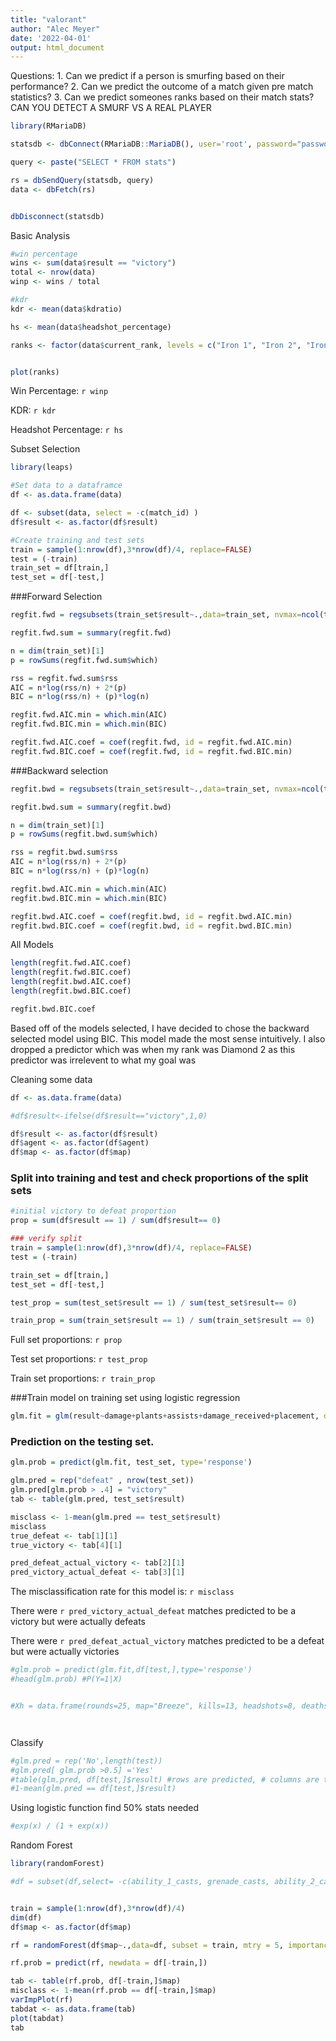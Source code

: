 ```yaml
---
title: "valorant"
author: "Alec Meyer"
date: '2022-04-01'
output: html_document
---
```

Questions:
1. Can we predict if a person is smurfing based on their performance?
2. Can we predict the outcome of a match given pre match statistics?
3. Can we predict someones ranks based on their match stats?
CAN YOU DETECT A SMURF VS A REAL PLAYER
```r
library(RMariaDB)

statsdb <- dbConnect(RMariaDB::MariaDB(), user='root', password="password", dbname='valorant_tracker', host='localhost')

query <- paste("SELECT * FROM stats")

rs = dbSendQuery(statsdb, query)
data <- dbFetch(rs)


dbDisconnect(statsdb)
```

Basic Analysis
```r
#win percentage
wins <- sum(data$result == "victory")
total <- nrow(data)
winp <- wins / total

#kdr
kdr <- mean(data$kdratio)

hs <- mean(data$headshot_percentage)

ranks <- factor(data$current_rank, levels = c("Iron 1", "Iron 2", "Iron ,3", "Bronze 1","Bronze 2", "Bronze 3", "Silver 1", "Silver 2", "Silver 3", "Gold 1", "Gold 2", "Gold 3", "Platinum 1", "Platinum 2", "Platinum 3", "Diamond 1", "Diamond 2", "Diamond 3", "Immortal 1", "Immortal 2", "Immortal 3"))


plot(ranks)
```
Win Percentage: `r winp`

KDR: `r kdr`

Headshot Percentage: `r hs`


Subset Selection
```r
library(leaps)

#Set data to a dataframce
df <- as.data.frame(data)

df <- subset(data, select = -c(match_id) )
df$result <- as.factor(df$result)

#Create training and test sets
train = sample(1:nrow(df),3*nrow(df)/4, replace=FALSE)
test = (-train)
train_set = df[train,]
test_set = df[-test,]

```

###Forward Selection
```r
regfit.fwd = regsubsets(train_set$result~.,data=train_set, nvmax=ncol(train_set), method="forward")

regfit.fwd.sum = summary(regfit.fwd)

n = dim(train_set)[1]
p = rowSums(regfit.fwd.sum$which)

rss = regfit.fwd.sum$rss
AIC = n*log(rss/n) + 2*(p)
BIC = n*log(rss/n) + (p)*log(n)

regfit.fwd.AIC.min = which.min(AIC)
regfit.fwd.BIC.min = which.min(BIC)

regfit.fwd.AIC.coef = coef(regfit.fwd, id = regfit.fwd.AIC.min)
regfit.fwd.BIC.coef = coef(regfit.fwd, id = regfit.fwd.BIC.min)
```


###Backward selection
```r
regfit.bwd = regsubsets(train_set$result~.,data=train_set, nvmax=ncol(train_set), method="backward")

regfit.bwd.sum = summary(regfit.bwd)

n = dim(train_set)[1]
p = rowSums(regfit.bwd.sum$which)

rss = regfit.bwd.sum$rss
AIC = n*log(rss/n) + 2*(p)
BIC = n*log(rss/n) + (p)*log(n)

regfit.bwd.AIC.min = which.min(AIC)
regfit.bwd.BIC.min = which.min(BIC)

regfit.bwd.AIC.coef = coef(regfit.bwd, id = regfit.bwd.AIC.min)
regfit.bwd.BIC.coef = coef(regfit.bwd, id = regfit.bwd.BIC.min)
```

All Models
```r
length(regfit.fwd.AIC.coef)
length(regfit.fwd.BIC.coef)
length(regfit.bwd.AIC.coef)
length(regfit.bwd.BIC.coef)
```

```r
regfit.bwd.BIC.coef
```

Based off of the models selected, I have decided to chose the backward selected model using BIC. This model made the most sense intuitively. I also dropped a predictor which was when my rank was Diamond 2 as this predictor was irrelevent to what my goal was



Cleaning some data
```r
df <- as.data.frame(data)

#df$result<-ifelse(df$result=="victory",1,0)

df$result <- as.factor(df$result)
df$agent <- as.factor(df$agent)
df$map <- as.factor(df$map)

```



### Split into training and test and check proportions of the split sets
```r

#initial victory to defeat proportion
prop = sum(df$result == 1) / sum(df$result== 0)

### verify split
train = sample(1:nrow(df),3*nrow(df)/4, replace=FALSE)
test = (-train)

train_set = df[train,]
test_set = df[-test,]

test_prop = sum(test_set$result == 1) / sum(test_set$result== 0)

train_prop = sum(train_set$result == 1) / sum(train_set$result == 0)
```
Full set proportions: `r prop`

Test set proportions: `r test_prop`

Train set proportions: `r train_prop`


###Train model on training set using logistic regression 
```r
glm.fit = glm(result~damage+plants+assists+damage_received+placement, data=train_set,family='binomial')
```


### Prediction on the testing set. 
```r
glm.prob = predict(glm.fit, test_set, type='response')

glm.pred = rep("defeat" , nrow(test_set))
glm.pred[glm.prob > .4] = "victory"
tab <- table(glm.pred, test_set$result)

misclass <- 1-mean(glm.pred == test_set$result)
misclass
true_defeat <- tab[1][1]
true_victory <- tab[4][1]

pred_defeat_actual_victory <- tab[2][1]
pred_victory_actual_defeat <- tab[3][1]
```

The misclassification rate for this model is: `r misclass`

There were `r pred_victory_actual_defeat` matches predicted to be a victory but were actually defeats

There were `r pred_defeat_actual_victory` matches
predicted to be a defeat but were actually victories


```r
#glm.prob = predict(glm.fit,df[test,],type='response') 
#head(glm.prob) #P(Y=1|X)


#Xh = data.frame(rounds=25, map="Breeze", kills=13, headshots=8, deaths=22, assists=5, damage=2800, damage_received=330, econ_rating=43, plants=0, defuses=0, first_bloods=1, grenade_casts=5, ability_2_casts=8, ability_1_casts=16, ultimate_casts=2, placement=10, kdratio=0.6, headshot_percentage=19, first_deaths=5, last_deaths=2)




```

Classify
```r
#glm.pred = rep('No',length(test))
#glm.pred[ glm.prob >0.5] ='Yes'
#table(glm.pred, df[test,]$result) #rows are predicted, # columns are true 
#1-mean(glm.pred == df[test,]$result)

```


Using logistic function find 50% stats needed
```r
#exp(x) / (1 + exp(x))


```

Random Forest
```r
library(randomForest)

#df = subset(df,select= -c(ability_1_casts, grenade_casts, ability_2_casts))


train = sample(1:nrow(df),3*nrow(df)/4)
dim(df)
df$map <- as.factor(df$map)

rf = randomForest(df$map~.,data=df, subset = train, mtry = 5, importance = TRUE, ntree=500)

rf.prob = predict(rf, newdata = df[-train,]) 

```

```r

tab <- table(rf.prob, df[-train,]$map)
misclass <- 1-mean(rf.prob == df[-train,]$map)
varImpPlot(rf)
tabdat <- as.data.frame(tab)
plot(tabdat)
tab
```

```r

```